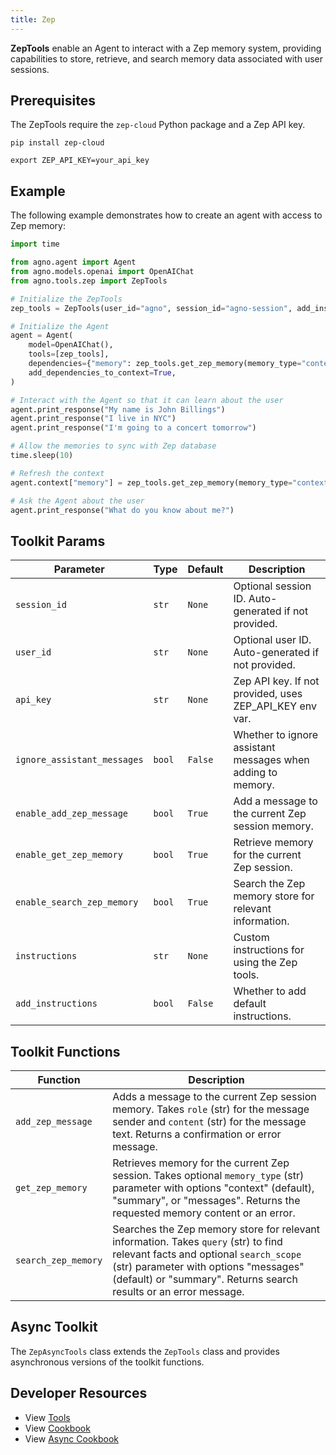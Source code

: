 ```yaml
---
title: Zep
---
```


**ZepTools** enable an Agent to interact with a Zep memory system, providing capabilities to store, retrieve, and search memory data associated with user sessions.

## Prerequisites

The ZepTools require the `zep-cloud` Python package and a Zep API key.

```shell
pip install zep-cloud
```

```shell
export ZEP_API_KEY=your_api_key
```

## Example

The following example demonstrates how to create an agent with access to Zep memory:

```python cookbook/tools/zep_tools.py
import time

from agno.agent import Agent
from agno.models.openai import OpenAIChat
from agno.tools.zep import ZepTools

# Initialize the ZepTools
zep_tools = ZepTools(user_id="agno", session_id="agno-session", add_instructions=True)

# Initialize the Agent
agent = Agent(
    model=OpenAIChat(),
    tools=[zep_tools],
    dependencies={"memory": zep_tools.get_zep_memory(memory_type="context")},
    add_dependencies_to_context=True,
)

# Interact with the Agent so that it can learn about the user
agent.print_response("My name is John Billings")
agent.print_response("I live in NYC")
agent.print_response("I'm going to a concert tomorrow")

# Allow the memories to sync with Zep database
time.sleep(10)

# Refresh the context
agent.context["memory"] = zep_tools.get_zep_memory(memory_type="context")

# Ask the Agent about the user
agent.print_response("What do you know about me?")
```

## Toolkit Params

| Parameter                | Type     | Default | Description                                           |
| ------------------------ | -------- | ------- | ----------------------------------------------------- |
| `session_id`             | `str`    | `None`  | Optional session ID. Auto-generated if not provided.  |
| `user_id`                | `str`    | `None`  | Optional user ID. Auto-generated if not provided.     |
| `api_key`                | `str`    | `None`  | Zep API key. If not provided, uses ZEP_API_KEY env var. |
| `ignore_assistant_messages` | `bool` | `False` | Whether to ignore assistant messages when adding to memory. |
| `enable_add_zep_message`        | `bool`   | `True`  | Add a message to the current Zep session memory.        |
| `enable_get_zep_memory`         | `bool`   | `True`  | Retrieve memory for the current Zep session.       |
| `enable_search_zep_memory`      | `bool`   | `True`  | Search the Zep memory store for relevant information.   |
| `instructions`           | `str`    | `None`  | Custom instructions for using the Zep tools.          |
| `add_instructions`       | `bool`   | `False` | Whether to add default instructions.                  |

## Toolkit Functions

| Function | Description |
| -------- | ----------- |
| `add_zep_message` | Adds a message to the current Zep session memory. Takes `role` (str) for the message sender and `content` (str) for the message text. Returns a confirmation or error message. |
| `get_zep_memory` | Retrieves memory for the current Zep session. Takes optional `memory_type` (str) parameter with options "context" (default), "summary", or "messages". Returns the requested memory content or an error. |
| `search_zep_memory` | Searches the Zep memory store for relevant information. Takes `query` (str) to find relevant facts and optional `search_scope` (str) parameter with options "messages" (default) or "summary". Returns search results or an error message. |

## Async Toolkit

The `ZepAsyncTools` class extends the `ZepTools` class and provides asynchronous versions of the toolkit functions.



## Developer Resources

- View [Tools](https://github.com/agno-agi/agno/blob/main/libs/agno/agno/tools/zep.py)
- View [Cookbook](https://github.com/agno-agi/agno/tree/main/cookbook/tools/zep_tools.py)
- View [Async Cookbook](https://github.com/agno-agi/agno/tree/main/cookbook/tools/zep_async_tools.py)


